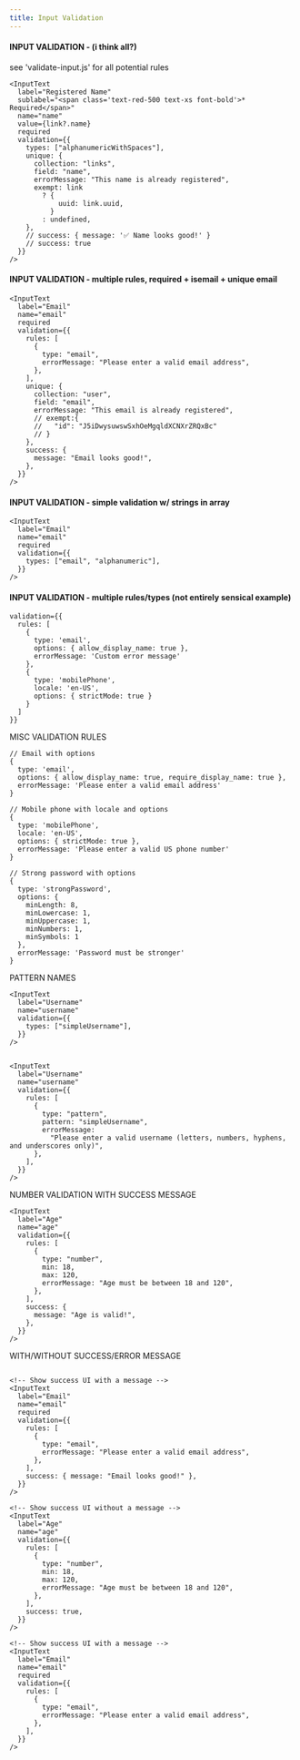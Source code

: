 ```yaml
---
title: Input Validation
---
```





#### INPUT VALIDATION - (i think all?)
see 'validate-input.js' for all potential rules
```
<InputText
  label="Registered Name"
  sublabel="<span class='text-red-500 text-xs font-bold'>* Required</span>"
  name="name"
  value={link?.name}
  required
  validation={{
    types: ["alphanumericWithSpaces"],
    unique: {
      collection: "links",
      field: "name",
      errorMessage: "This name is already registered",
      exempt: link
        ? {
            uuid: link.uuid,
          }
        : undefined,
    },
    // success: { message: '✅ Name looks good!' }
    // success: true
  }}
/>
```


#### INPUT VALIDATION - multiple rules, required + isemail + unique email
```
<InputText
  label="Email"
  name="email"
  required
  validation={{
    rules: [
      {
        type: "email",
        errorMessage: "Please enter a valid email address",
      },
    ],
    unique: {
      collection: "user",
      field: "email",
      errorMessage: "This email is already registered",
      // exempt:{
      //   "id": "J5iDwysuwswSxhOeMgqldXCNXrZRQxBc"
      // }
    },
    success: {
      message: "Email looks good!",
    },
  }}
/>
```


#### INPUT VALIDATION - simple validation w/ strings in array
```
<InputText
  label="Email"
  name="email"
  required
  validation={{
    types: ["email", "alphanumeric"],
  }}
/>
```


#### INPUT VALIDATION - multiple rules/types (not entirely sensical example)
```
validation={{
  rules: [
    {
      type: 'email',
      options: { allow_display_name: true },
      errorMessage: 'Custom error message'
    },
    {
      type: 'mobilePhone',
      locale: 'en-US',
      options: { strictMode: true }
    }
  ]
}}
```


MISC VALIDATION RULES
```
// Email with options
{
  type: 'email',
  options: { allow_display_name: true, require_display_name: true },
  errorMessage: 'Please enter a valid email address'
}

// Mobile phone with locale and options
{
  type: 'mobilePhone',
  locale: 'en-US',
  options: { strictMode: true },
  errorMessage: 'Please enter a valid US phone number'
}

// Strong password with options
{
  type: 'strongPassword',
  options: {
    minLength: 8,
    minLowercase: 1,
    minUppercase: 1,
    minNumbers: 1,
    minSymbols: 1
  },
  errorMessage: 'Password must be stronger'
}
```


PATTERN NAMES
```
<InputText
  label="Username"
  name="username"
  validation={{
    types: ["simpleUsername"],
  }}
/>


<InputText
  label="Username"
  name="username"
  validation={{
    rules: [
      {
        type: "pattern",
        pattern: "simpleUsername",
        errorMessage:
          "Please enter a valid username (letters, numbers, hyphens, and underscores only)",
      },
    ],
  }}
/>
```



NUMBER VALIDATION WITH SUCCESS MESSAGE
```
<InputText
  label="Age"
  name="age"
  validation={{
    rules: [
      {
        type: "number",
        min: 18,
        max: 120,
        errorMessage: "Age must be between 18 and 120",
      },
    ],
    success: {
      message: "Age is valid!",
    },
  }}
/>
```


WITH/WITHOUT SUCCESS/ERROR MESSAGE
```

<!-- Show success UI with a message -->
<InputText
  label="Email"
  name="email"
  required
  validation={{
    rules: [
      {
        type: "email",
        errorMessage: "Please enter a valid email address",
      },
    ],
    success: { message: "Email looks good!" },
  }}
/>

<!-- Show success UI without a message -->
<InputText
  label="Age"
  name="age"
  validation={{
    rules: [
      {
        type: "number",
        min: 18,
        max: 120,
        errorMessage: "Age must be between 18 and 120",
      },
    ],
    success: true,
  }}
/>

<!-- Show success UI with a message -->
<InputText
  label="Email"
  name="email"
  required
  validation={{
    rules: [
      {
        type: "email",
        errorMessage: "Please enter a valid email address",
      },
    ],
  }}
/>
```

